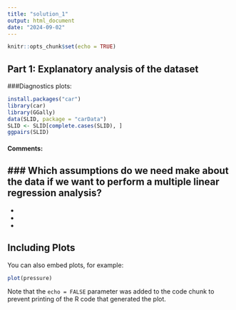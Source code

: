 ```yaml
---
title: "solution_1"
output: html_document
date: "2024-09-02"
---
```


```r
knitr::opts_chunk$set(echo = TRUE)
```

## Part 1: Explanatory analysis of the dataset
###Diagnostics plots:
```r
install.packages("car")
library(car)
library(GGally)
data(SLID, package = "carData")
SLID <- SLID[complete.cases(SLID), ]
ggpairs(SLID)
```
#### Comments:

### Which assumptions do we need make about the data if we want to perform a multiple linear regression analysis?
- 
-
-
-

## Including Plots

You can also embed plots, for example:

```r
plot(pressure)
```

Note that the `echo = FALSE` parameter was added to the code chunk to prevent printing of the R code that generated the plot.
